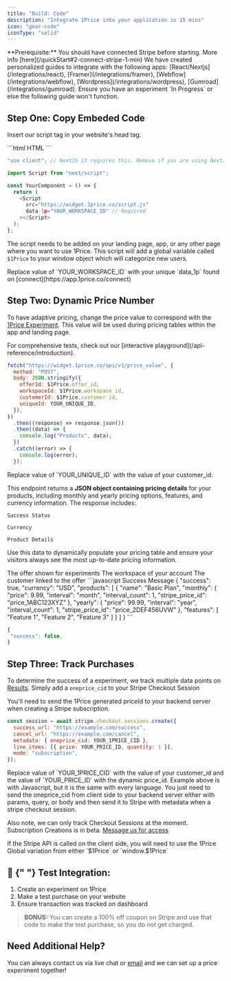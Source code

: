 ```yaml
---
title: "Build: Code"
description: "Integrate 1Price into your application in 15 mins"
icon: "gear-code"
iconType: "solid"
---
```


<Tip>
  **Prerequisite:** You should have connected Stripe before starting. More info
  [here](/quickStart#2-connect-stripe-1-min)
</Tip>

<Note>
  We have created personalized guides to integrate with the following apps:
  [React/Nextjs](/integrations/react), [Framer](/integrations/framer),
  [Webflow](/integrations/webflow), [Wordpress](/integrations/wordpress),
  [Gumroad](/integrations/gumroad).
</Note>
<Warning>
  Ensure you have an experiment `In Progress` or else the following guide won't
  function.
</Warning>

## Step One: Copy Embeded Code

Insert our script tag in your website's head tag.

<CodeGroup>
```html HTML
<script
  src="https://widget.1price.co/script.js"
  data-1p="YOUR_WORKSPACE_ID"
  defer
></script>
```

```javascript Next.js
"use client"; // NextJS 13 requires this. Remove if you are using NextJS 12 or lower.

import Script from "next/script";

const YourComponent = () => {
  return (
    <Script
      src="https://widget.1price.co/script.js"
      data-1p="YOUR_WORKSPACE_ID" // Required
    ></Script>
  );
};
```

</CodeGroup>

The script needs to be added on your landing page, app, or any other page where you want to use 1Price. This script will add a global variable called `$1Price` to your window object which will categorize new users.

<Warning>
  Replace value of `YOUR_WORKSPACE_ID` with your unique `data_1p` found on
  [connect](https://app.1price.co/connect)
</Warning>

## Step Two: Dynamic Price Number

To have adaptive pricing, change the price value to correspond with the [1Price Experiment](/build/firstExp). This value will be used during pricing tables within the app and landing page.

<Tip>
  For comprehensive tests, check out our [interactive
  playground](/api-reference/introduction).
</Tip>

```javascript POST
fetch("https://widget.1price.co/api/v1/price_value", {
  method: "POST",
  body: JSON.stringify({
    offerId: $1Price.offer_id,
    workspaceId: $1Price.workspace_id,
    customerId: $1Price.customer_id,
    uniqueId: YOUR_UNIQUE_ID,
  }),
})
  .then((response) => response.json())
  .then((data) => {
    console.log("Products", data);
  })
  .catch((error) => {
    console.log(error);
  });
```

<Warning>
  Replace value of `YOUR_UNIQUE_ID` with the value of your customer_id.
</Warning>

This endpoint returns a **JSON object containing pricing details** for your products, including monthly and yearly pricing options, features, and currency information. The response includes:

`Success Status`

`Currency`

`Product Details`

Use this data to dynamically populate your pricing table and ensure your visitors always see the most up-to-date pricing information.

<ParamField path="offerId" type="string" required>
  The offer shown for experiments
</ParamField>
<ParamField path="workspaceId" type="string" required>
  The workspace of your account
</ParamField>
<ParamField path="customerId" type="string" required>
  The customer linked to the offer
</ParamField>

<AccordionGroup>
  <Accordion title="Sample Response" icon="code" iconType="solid">
  <CodeGroup>
   ```javascript Success Message
{
 "success": true,
 "currency": "USD",
 "products": [
   {
     "name": "Basic Plan",
     "monthly": {
       "price": 9.99,
       "interval": "month",
       "interval_count": 1,
       "stripe_price_id": "price_1ABC123XYZ"
      },
     "yearly": {
       "price": 99.99,
       "interval": "year",
       "interval_count": 1,
       "stripe_price_id": "price_2DEF456UVW"
      },
     "features": [
       "Feature 1",
       "Feature 2",
       "Feature 3"
      ]
    }
  ]
}
```

```javascript Failure Message
{
 "success": false,
}
```

</CodeGroup>
</Accordion>
</AccordionGroup>

## Step Three: Track Purchases

To determine the success of a experiment, we track multiple data points on [Results](/build/results). Simply add a `oneprice_cid` to your Stripe Checkout Session

You'll need to send the 1Price generated priceId to your backend server when creating a Stripe subscription.

```javascript Example Stripe Checkout Session
const session = await stripe.checkout.sessions.create({
  success_url: "https://example.com/success",
  cancel_url: "https://example.com/cancel",
  metadata: { oneprice_cid: YOUR_1PRICE_CID },
  line_items: [{ price: YOUR_PRICE_ID, quantity: 1 }],
  mode: "subscription",
});
```

<Warning>
  Replace value of `YOUR_1PRICE_CID` with the value of your customer_id and the
  value of `YOUR_PRICE_ID` with the dynamic price_id.
</Warning>

<Note>
  Example above is with Javascript, but it is the same with every language. You
  just need to send the oneprice_cid from client side to your backend server either
  with params, query, or body and then send it to Stripe with metadata when a
  stripe checkout session.

Also note, we can only track Checkout Sessions at the moment. Subscription Creations is in beta. [Message us for access](mailto:hello@1price.co)

</Note>

<Tip>
  If the Stripe API is called on the client side, you will need to use the
  1Price Global variation from either `$1Price` or `window.$1Price`
</Tip>

## 🧪 ​{" "} Test Integration:

1. Create an experiment on 1Price <br/>
2. Make a test purchase on your website
3. Ensure transaction was tracked on dashboard

> **BONUS:** You can create a 100% off coupon on Stripe and use that code to make the test purchase, so you do not get charged.

## Need Additional Help?

You can always contact us via live chat or [email](hello@1price.co) and we can set up a price experiment together!
